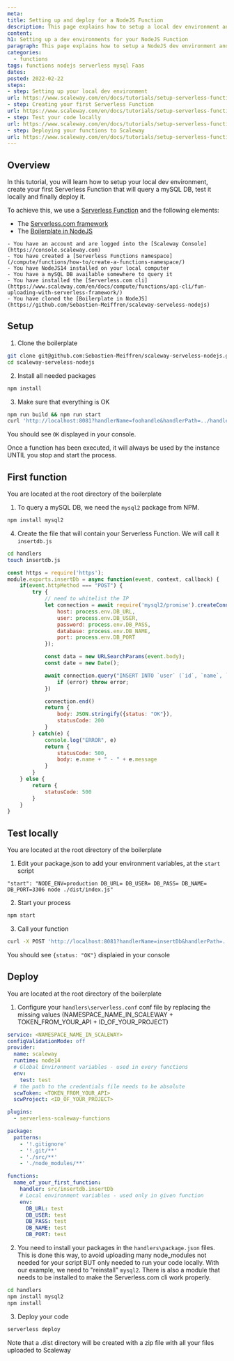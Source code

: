 ```yaml
---
meta:
title: Setting up and deploy for a NodeJS Function
description: This page explains how to setup a local dev environment and deploy your NodeJS Serverless Functions with a mySQL DB connection
content:
h1: Setting up a dev environments for your NodeJS Function
paragraph: This page explains how to setup a NodeJS dev environment and how to deploy your Serverless Functions
categories:
  - functions
tags: functions nodejs serverless mysql Faas
dates:
posted: 2022-02-22
steps:
- step: Setting up your local dev environment
url: https://www.scaleway.com/en/docs/tutorials/setup-serverless-functions-nodejs#setup
- step: Creating your first Serverless Function
url: https://www.scaleway.com/en/docs/tutorials/setup-serverless-functions-nodejs#first-function
- step: Test your code locally
url: https://www.scaleway.com/en/docs/tutorials/setup-serverless-functions-nodejs#test-locally
- step: Deploying your functions to Scaleway
url: https://www.scaleway.com/en/docs/tutorials/setup-serverless-functions-nodejs#deploy
---
```

## Overview

In this tutorial, you will learn how to setup your local dev environment, create your first Serverless Function that will query a mySQL DB, test it locally and finally deploy it.

To achieve this, we use a [Serverless Function](https://www.scaleway.com/en/serverless-functions/) and the following elements:
- The [Serverless.com framework](https://www.scaleway.com/en/docs/compute/functions/api-cli/fun-uploading-with-serverless-framework/)
- The [Boilerplate in NodeJS](https://github.com/Sebastien-Meiffren/scaleway-serveless-nodejs)

<Message type="requirement">

    - You have an account and are logged into the [Scaleway Console](https://console.scaleway.com)
    - You have created a [Serverless Functions namespace](/compute/functions/how-to/create-a-functions-namespace/)
    - You have NodeJS14 installed on your local computer
    - You have a mySQL DB available somewhere to query it
    - You have installed the [Serverless.com cli](https://www.scaleway.com/en/docs/compute/functions/api-cli/fun-uploading-with-serverless-framework/)
    - You have cloned the [Boilerplate in NodeJS](https://github.com/Sebastien-Meiffren/scaleway-serveless-nodejs)

</Message>

## Setup

1. Clone the boilerplate

```bash
git clone git@github.com:Sebastien-Meiffren/scaleway-serveless-nodejs.git
cd scaleway-serveless-nodejs
```

2. Install all needed packages

```bash
npm install
```

3. Make sure that everything is OK

```bash
npm run build && npm run start
curl 'http://localhost:8081?handlerName=foohandle&handlerPath=../handlers/src/foo'
```

You should see ``OK`` displayed in your console.

<Message type="warning">
    Once a function has been executed, it will always be used by the instance UNTIL you stop and start the process.
</Message>


## First function

<Message type="requirement">
    You are located at the root directory of the boilerplate
</Message>

1. To query a mySQL DB, we need the ``mysql2`` package from NPM.

```bash
npm install mysql2
```

4. Create the file that will contain your Serverless Function. We will call it ``insertdb.js``

```bash
cd handlers
touch insertdb.js
```

```javascript
const https = require('https');
module.exports.insertDb = async function(event, context, callback) {
    if(event.httpMethod === "POST") {
        try {
            // need to whitelist the IP
            let connection = await require('mysql2/promise').createConnection({
                host: process.env.DB_URL,
                user: process.env.DB_USER,
                password: process.env.DB_PASS,
                database: process.env.DB_NAME,
                port: process.env.DB_PORT
            });

            const data = new URLSearchParams(event.body);
            const date = new Date();

            await connection.query("INSERT INTO `user` (`id`, `name`, `email`, `date`) VALUES (null, ?, ?, ?)", [data.get("name"), data.get("email"), date], function (error, results, fields) {
                if (error) throw error;
            })

            connection.end()
            return {
                body: JSON.stringify({status: "OK"}),
                statusCode: 200
            }
        } catch(e) {
            console.log("ERROR", e)
            return {
                statusCode: 500,
                body: e.name + " - " + e.message
            }
        }
    } else {
        return {
            statusCode: 500
        }
    }
}
```

## Test locally

<Message type="requirement">
    You are located at the root directory of the boilerplate
</Message>


1. Edit your package.json to add your environment variables, at the ``start`` script

```
"start": "NODE_ENV=production DB_URL= DB_USER= DB_PASS= DB_NAME= DB_PORT=3306 node ./dist/index.js"
```

2. Start your process

```bash
npm start
```

3. Call your function

```bash
curl -X POST 'http://localhost:8081?handlerName=insertDb&handlerPath=../handlers/src/insertdb&name=test&email=test@test.com'
```

You should see ``{status: "OK"}`` displaied in your console


## Deploy

<Message type="requirement">
    You are located at the root directory of the boilerplate
</Message>

1. Configure your `handlers\serverless.conf` conf file by replacing the missing values (NAMESPACE_NAME_IN_SCALEWAY + TOKEN_FROM_YOUR_API + ID_OF_YOUR_PROJECT)

```yaml
service: <NAMESPACE_NAME_IN_SCALEWAY>
configValidationMode: off
provider:
  name: scaleway
  runtime: node14
  # Global Environment variables - used in every functions
  env:
    test: test
  # the path to the credentials file needs to be absolute
  scwToken: <TOKEN_FROM_YOUR_API>
  scwProject: <ID_OF_YOUR_PROJECT>

plugins:
  - serverless-scaleway-functions

package:
  patterns:
    - '!.gitignore'
    - '!.git/**'
    - './src/**'
    - './node_modules/**'

functions:
  name_of_your_first_function:
    handler: src/insertdb.insertDb
    # Local environment variables - used only in given function
    env:
      DB_URL: test
      DB_USER: test
      DB_PASS: test
      DB_NAME: test
      DB_PORT: test
```

2. You need to install your packages in the ``handlers\package.json`` files. This is done this way, to avoid uploading many node_modules not needed for your script BUT only needed to run your code locally. With our example, we need to "reinstall" ``mysql2``. There is also a module that needs to be installed to make the Serverless.com cli work properly.

```bash
cd handlers
npm install mysql2
npm install
```

3. Deploy your code

```bash
serverless deploy
```

Note that a .dist directory will be created with a zip file with all your files uploaded to Scaleway
